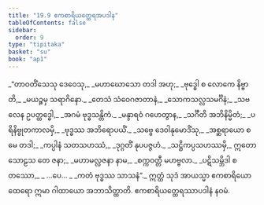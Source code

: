 ```yaml
---
title: "19.9 ဧကစာရိယတ္ထေရအပဒါန"
tableOfContents: false
sidebar:
  order: 9
type: "tipitaka"
basket: "su"
book: "ap1"
---
```



<DynamicBreadcrumb />

<Division number="51" book="ap1" e="ch" v="20" p="218">

<Paragraph number="2647" type="verses" book="ap1">
_“တာဝတိံသေသု ဒေဝေသု,_  
_မဟာဃောသော တဒါ အဟု;_  
_ဗုဒ္ဓေါ စ လောကေ နိဗ္ဗာတိ,_  
_မယဉ္စမှ သရာဂိနော._  

</Paragraph>

</Division>
<Division number="52" book="ap1" e="ch" v="20" p="218">

<Paragraph number="2648" type="verses" book="ap1">
_တေသံ သံဝေဂဇာတာနံ,_  
_သောကသလ္လသမင်္ဂိနံ;_  
_သဗလေန ဥပတ္ထဒ္ဓေါ,_  
_အဂမံ ဗုဒ္ဓသန္တိကံ._  

</Paragraph>

</Division>
<Division number="53" book="ap1" e="ch" v="20" p="218">

<Paragraph number="2649" type="verses" book="ap1">
_မန္ဒာရဝံ ဂဟေတွာန,_  
_သင်္ဂီတိ အဘိနိမ္မိတံ;_  
_ပရိနိဗ္ဗုတကာလမှိ,_  
_ဗုဒ္ဓဿ အဘိရောပယိံ._  

</Paragraph>

</Division>
<Division number="54" book="ap1" e="ch" v="20" p="218">

<Paragraph number="2650" type="verses" book="ap1">
_သဗ္ဗေ ဒေဝါနုမောဒိံသု,_  
_အစ္ဆရာယော စ မေ တဒါ;_  
_ကပ္ပါနံ သတသဟဿံ,_  
_ဒုဂ္ဂတိံ နုပပဇ္ဇဟံ._  

</Paragraph>

</Division>
<Division number="55" book="ap1" e="ch" v="20" p="218">

<Paragraph number="2651" type="verses" book="ap1">
_သဋ္ဌိကပ္ပသဟဿမှိ,_  
ဣတော သောဠသ တေ ဇနာ;_  
_မဟာမလ္လဇနာ နာမ,_  
_စက္ကဝတ္တီ မဟဗ္ဗလာ._  

</Paragraph>

</Division>
<Division number="56" book="ap1" e="ch" v="20" p="218">

<Paragraph number="2652" type="verses" book="ap1">
_ပဋိသမ္ဘိဒါ စတဿော,_  
_ …ပေ… _  
_ကတံ ဗုဒ္ဓဿ သာသနံ”._  

</Paragraph>

<Paragraph number="2653" book="ap1">
ဣတ္ထံ သုဒံ အာယသ္မာ ဧကစာရိယော ထေရော ဣမာ ဂါထာယော အဘာသိတ္ထာတိ.

</Paragraph>
</Division>

<Paragraph number="2654" type="center" book="ap1">
ဧကစာရိယတ္ထေရဿာပဒါနံ နဝမံ.
</Paragraph>